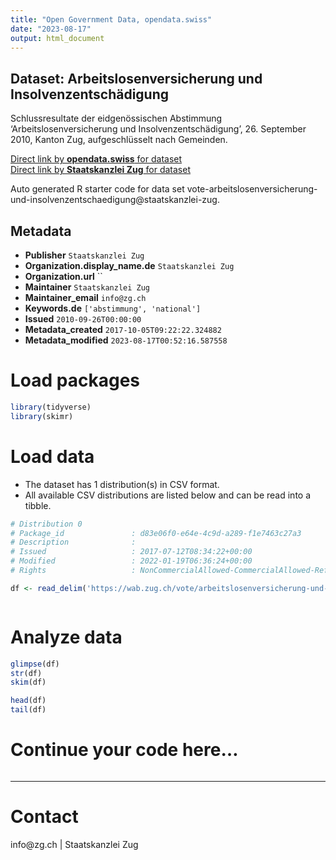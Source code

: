 ```yaml
---
title: "Open Government Data, opendata.swiss"
date: "2023-08-17"
output: html_document
---
```


## Dataset: Arbeitslosenversicherung und Insolvenzentschädigung

Schlussresultate der eidgenössischen Abstimmung 'Arbeitslosenversicherung und Insolvenzentschädigung', 26. September 2010, Kanton Zug, aufgeschlüsselt nach Gemeinden.

[Direct link by **opendata.swiss** for dataset](https://opendata.swiss/de/dataset/arbeitslosenversicherung-und-insolvenzentschadigung)<br>
[Direct link by **Staatskanzlei Zug** for dataset](https://wab.zug.ch/vote/arbeitslosenversicherung-und-insolvenzentschaedigung/data)

Auto generated R starter code for data set vote-arbeitslosenversicherung-und-insolvenzentschaedigung@staatskanzlei-zug.

## Metadata

- **Publisher** `Staatskanzlei Zug`
- **Organization.display_name.de** `Staatskanzlei Zug`
- **Organization.url** ``
- **Maintainer** `Staatskanzlei Zug`
- **Maintainer_email** `info@zg.ch`
- **Keywords.de** `['abstimmung', 'national']`
- **Issued** `2010-09-26T00:00:00`
- **Metadata_created** `2017-10-05T09:22:22.324882`
- **Metadata_modified** `2023-08-17T00:52:16.587558`


# Load packages

```r

library(tidyverse)
library(skimr)

```

# Load data

-   The dataset has 1 distribution(s) in CSV format.
-   All available CSV distributions are listed below and can be read into a tibble.

```r

# Distribution 0
# Package_id               : d83e06f0-e64e-4c9d-a289-f1e7463c27a3
# Description              : 
# Issued                   : 2017-07-12T08:34:22+00:00
# Modified                 : 2022-01-19T06:36:24+00:00
# Rights                   : NonCommercialAllowed-CommercialAllowed-ReferenceRequired

df <- read_delim('https://wab.zug.ch/vote/arbeitslosenversicherung-und-insolvenzentschaedigung/data-csv')



```

# Analyze data

```r

glimpse(df)
str(df)
skim(df)

head(df)
tail(df)

```

# Continue your code here...

```r

```

------------------------------------------------------------------------

# Contact

info@zg.ch | Staatskanzlei Zug
